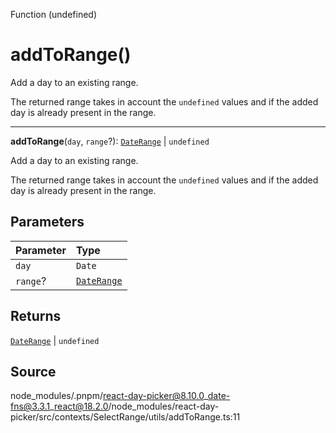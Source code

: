<SectionTitle>Function (undefined)</SectionTitle>

# addToRange()

<Description>
Add a day to an existing range.

The returned range takes in account the `undefined` values and if the added
day is already present in the range.
</Description>

---

<a id="undefined" name="undefined"></a>

<SignatureMemberIdentifier>**addToRange**(`day`, `range`?): [`DateRange`](/api/main/type-aliases/DateRange.md) \| `undefined`</SignatureMemberIdentifier>

Add a day to an existing range.

The returned range takes in account the `undefined` values and if the added
day is already present in the range.

## Parameters

| Parameter | Type |
| :------ | :------ |
| `day` | `Date` |
| `range`? | [`DateRange`](/api/main/type-aliases/DateRange.md) |

## Returns

[`DateRange`](/api/main/type-aliases/DateRange.md) \| `undefined`

## Source

node\_modules/.pnpm/react-day-picker@8.10.0\_date-fns@3.3.1\_react@18.2.0/node\_modules/react-day-picker/src/contexts/SelectRange/utils/addToRange.ts:11
